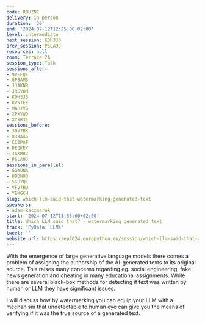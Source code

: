 ```yaml
---
code: R8UZNC
delivery: in-person
duration: '30'
end: '2024-07-12T12:25:00+02:00'
level: intermediate
next_session: KDH3J3
prev_session: PSLA9J
resources: null
room: Terrace 2A
session_type: Talk
sessions_after:
- 9VFEQE
- GP8AMS
- JJAKNR
- JRGVQM
- KDH3J3
- KVNTFE
- MAHYVG
- XPXYWD
- XYXR3L
sessions_before:
- 39V7BK
- 833AAG
- CCZPAF
- DEQKEY
- JAKMRZ
- PSLA9J
sessions_in_parallel:
- GGWUNA
- HBDW93
- SGUYQL
- VFV7HU
- YEKGCH
slug: which-llm-said-that-watermarking-generated-text
speakers:
- adam-kaczmarek
start: '2024-07-12T11:55:00+02:00'
title: Which LLM said that? - watermarking generated text
track: 'PyData: LLMs'
tweet: ''
website_url: https://ep2024.europython.eu/session/which-llm-said-that-watermarking-generated-text
---
```


With the emergence of large generative language models there comes a problem of assigning the authorship of the AI-generated texts to its original source. This raises many concerns regarding eg. social engineering, fake news generation and cheating in many educational assignments. While there are several black-box methods for detecting if text was written by human or LLM they have significant issues.

I will discuss how by watermarking you can equip your LLM with a mechanism that undetectable to human eye can give you the means of verifying if it was the true source of a generated text.
